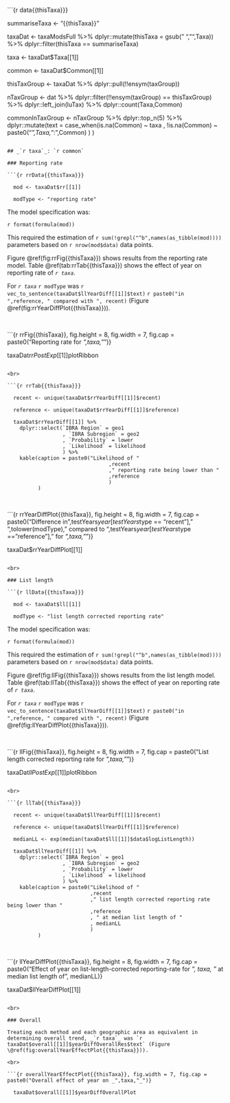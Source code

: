 ```{r data{{thisTaxa}}}

  summariseTaxa <- "{{thisTaxa}}"

  taxaDat <- taxaModsFull %>%
    dplyr::mutate(thisTaxa = gsub(" ","",Taxa)) %>%
    dplyr::filter(thisTaxa == summariseTaxa)

  taxa <- taxaDat$Taxa[[1]]

  common <- taxaDat$Common[[1]]
  
  thisTaxGroup <- taxaDat %>% dplyr::pull(!!ensym(taxGroup))
  
  nTaxGroup <- dat %>%
    dplyr::filter(!!ensym(taxGroup) == thisTaxGroup) %>%
    dplyr::left_join(luTax) %>%
    dplyr::count(Taxa,Common)
  
  commonInTaxGroup <- nTaxGroup %>%
    dplyr::top_n(5) %>%
    dplyr::mutate(text = case_when(is.na(Common) ~ taxa
                                   , !is.na(Common) ~ paste0("_",Taxa,"_: ",Common)
                                   )
                  )

```

## _`r taxa`_: `r common`

### Reporting rate

```{r rrData{{thisTaxa}}}

  mod <- taxaDat$rr[[1]]

  modType <- "reporting rate"

```

The model specification was:

``r format(formula(mod))``

This required the estimation of `r sum(!grepl("^b",names(as_tibble(mod))))` parameters based on `r nrow(mod$data)` data points.

Figure \@ref(fig:rrFig{{thisTaxa}}) shows results from the reporting rate model. Table \@ref(tab:rrTab{{thisTaxa}}) shows the effect of year on reporting rate of _`r taxa`_.

For _`r taxa`_ `r modType` was `r vec_to_sentence(taxaDat$llYearDiff[[1]]$text)` `r paste0("in ",reference, " compared with ", recent)` (Figure \@ref(fig:rrYearDiffPlot{{thisTaxa}})).

<br>

```{r rrFig{{thisTaxa}}, fig.height = 8, fig.width = 7, fig.cap = paste0("Reporting rate for _",taxa,"_")}

  taxaDat$rrPostExp[[1]]$plotRibbon

```

<br>

```{r rrTab{{thisTaxa}}}

  recent <- unique(taxaDat$rrYearDiff[[1]]$recent)

  reference <- unique(taxaDat$rrYearDiff[[1]]$reference)
  
  taxaDat$rrYearDiff[[1]] %>%
    dplyr::select(`IBRA Region` = geo1
                  , `IBRA Subregion` = geo2
                  , `Probability` = lower
                  , `Likelihood` = likelihood
                  ) %>%
    kable(caption = paste0("Likelihood of "
                                 ,recent
                                 ," reporting rate being lower than "
                                 ,reference
                                 )
          )

```

<br>

```{r rrYearDiffPlot{{thisTaxa}}, fig.height = 8, fig.width = 7, fig.cap = paste0("Difference in ",testYears$year[testYears$type == "recent"]," ",tolower(modType)," compared to ",testYears$year[testYears$type == "reference"]," for _",taxa,"_")}

  taxaDat$rrYearDiffPlot[[1]]

```

<br>

### List length

```{r llData{{thisTaxa}}}

  mod <- taxaDat$ll[[1]]

  modType <- "list length corrected reporting rate"

```

The model specification was:

``r format(formula(mod))``

This required the estimation of `r sum(!grepl("^b",names(as_tibble(mod))))` parameters based on `r nrow(mod$data)` data points.

Figure \@ref(fig:llFig{{thisTaxa}}) shows results from the list length model. Table \@ref(tab:llTab{{thisTaxa}}) shows the effect of year on reporting rate of _`r taxa`_.

For _`r taxa`_ `r modType` was `r vec_to_sentence(taxaDat$llYearDiff[[1]]$text)` `r paste0("in ",reference, " compared with ", recent)` (Figure \@ref(fig:llYearDiffPlot{{thisTaxa}})).

<br>

```{r llFig{{thisTaxa}}, fig.height = 8, fig.width = 7, fig.cap = paste0("List length corrected reporting rate for _",taxa,"_")}

  taxaDat$llPostExp[[1]]$plotRibbon

```

<br>

```{r llTab{{thisTaxa}}}

  recent <- unique(taxaDat$llYearDiff[[1]]$recent)

  reference <- unique(taxaDat$llYearDiff[[1]]$reference)
  
  medianLL <- exp(median(taxaDat$ll[[1]]$data$logListLength))

  taxaDat$llYearDiff[[1]] %>%
    dplyr::select(`IBRA Region` = geo1
                  , `IBRA Subregion` = geo2
                  , `Probability` = lower
                  , `Likelihood` = likelihood
                  ) %>%
    kable(caption = paste0("Likelihood of "
                           ,recent
                           ," list length corrected reporting rate being lower than "
                           ,reference
                           , " at median list length of "
                           , medianLL
                           )
          )

```

<br>

```{r llYearDiffPlot{{thisTaxa}}, fig.height = 8, fig.width = 7, fig.cap = paste0("Effect of year on list-length-corrected reporting-rate for _", taxa, "_ at median list length of ", medianLL)}

  taxaDat$llYearDiffPlot[[1]]

```

<br>

### Overall

Treating each method and each geographic area as equivalent in determining overall trend, _`r taxa`_ was `r taxaDat$overall[[1]]$yearDiffOverallRes$text` (Figure \@ref(fig:overallYearEffectPlot{{thisTaxa}})).

<br>

```{r overallYearEffectPlot{{thisTaxa}}, fig.width = 7, fig.cap = paste0("Overall effect of year on _",taxa,"_")}

  taxaDat$overall[[1]]$yearDiffOverallPlot  

```
